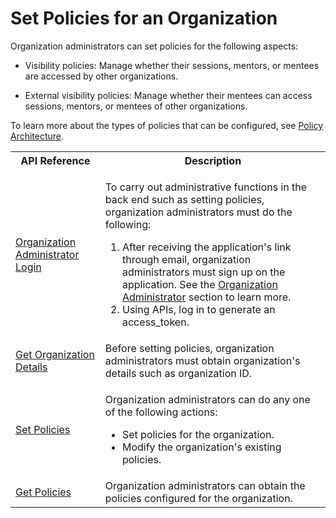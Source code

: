
# Set Policies for an Organization

Organization administrators can set policies for the following aspects:

  * Visibility policies: Manage whether their sessions, mentors, or mentees are accessed by other organizations.

  * External visibility policies: Manage whether their mentees can access sessions, mentors, or mentees of other organizations.

To learn more about the types of policies that can be configured, see [Policy Architecture](policyarchitecture#policy-architecture).

<table>
  <tr>
    <th>API Reference</th>
    <th>Description</th>
  </tr>
  <tr>
    <td><a href="https://dev.elevate-apis.shikshalokam.org/user/api-doc#tag/User-APIs/paths/~1user~1v1~1account~1login/post">Organization Administrator Login</a></td>
    <td><p>To carry out administrative functions in the back end such as setting policies, organization administrators must do the following:</p>
    <ol><li>After receiving the application's link through email, organization administrators must sign up on the application. See the <a href="aboutorganizationadministrator">Organization Administrator</a> section to learn more.</li><li>Using APIs, log in to generate an access_token.</li></ol></td>
  </tr>
  <tr>
    <td><a href="https://dev.elevate-apis.shikshalokam.org/user/api-doc#tag/Organization/paths/~1user~1v1~1organization~1list/get">Get Organization Details</a></td>
    <td>Before setting policies, organization administrators must obtain organization's details such as organization ID.</td>
  </tr>
  <tr>
    <td><a href="https://dev.elevate-apis.shikshalokam.org/mentoring/api-doc#tag/Organization-Admin/paths/~1mentoring~1v1~1org-admin~1setOrgPolicies/post">Set Policies</a></td>
    <td><p>Organization administrators can do any one of the following actions:</p><ul><li>Set policies for the organization.</li><li>Modify the organization's existing policies.</li></ul></td>
  </tr>
  <tr>
    <td><a href="https://dev.elevate-apis.shikshalokam.org/mentoring/api-doc#tag/Organization-Admin/paths/~1mentoring~1v1~1org-admin~1getOrgPolicies/get">Get Policies</a></td>
    <td>Organization administrators can obtain the policies configured for the organization.</td>
  </tr>
</table>